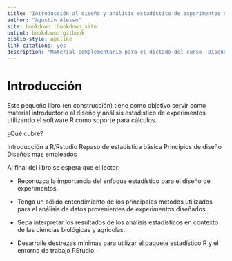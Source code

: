 ```yaml
--- 
title: "Introducción al diseño y análisis estadístico de experimentos usando R"
author: "Agustín Alesso"
site: bookdown::bookdown_site
output: bookdown::gitbook
biblio-style: apalike
link-citations: yes
description: "Material complementario para el dictado del curso _Diseño de Experimentos_ de la Maestría de Cultivos Intensivos de la FCA-UNL"
---
```



# Introducción {-}


Este pequeño libro (en construcción) tiene como objetivo servir como material introductorio al diseño y análisis estadístico de experimentos utilizando el software R como soporte para cálculos. 

¿Qué cubre?

Introducción a R/Rstudio
Repaso de estadística básica
Principios de diseño
Diseños más empleados

Al final del libro se espera que el lector:

- Reconozca la importancia del enfoque estadístico para el diseño de experimentos.

- Tenga un sólido entendimiento de los principales métodos utilizados para el análisis de datos provenientes de experimentos diseñados.

- Sepa interpretar los resultados de los análisis estadísticos en contexto de las ciencias biológicas y agrícolas.

- Desarrolle destrezas mínimas para utilizar el paquete estadístico R y el entorno de trabajo RStudio.

